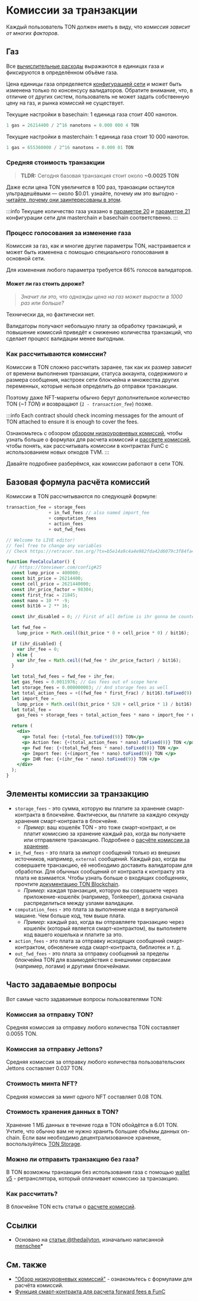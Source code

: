 
# Комиссии за транзакции

Каждый пользователь TON должен иметь в виду, что *комиссия зависит от многих факторов*.

## Газ

Все [вычислительные расходы](/v3/documentation/smart-contracts/transaction-fees/fees-low-level#computation-fees) выражаются в единицах газа и фиксируются в определённом объёме газа.

Цена единицы газа определяется [конфигурацией сети](https://tonviewer.com/config#20) и может быть изменена только по консенсусу валидаторов. Обратите внимание, что, в отличие от других систем, пользователь не может задать собственную цену на газ, и рынка комиссий не существует.

Текущие настройки в basechain: 1 единица газа стоит 400 нанотон.

```cpp
1 gas = 26214400 / 2^16 nanotons = 0.000 000 4 TON
```

Текущие настройки в masterchain: 1 единица газа стоит 10 000 нанотон.

```cpp
1 gas = 655360000 / 2^16 nanotons = 0.000 01 TON
```

### Средняя стоимость транзакции

> **TLDR:** Сегодня базовая транзакция стоит около **~0.0025 TON**

Даже если цена TON увеличится в 100 раз, транзакции останутся ультрадешёвыми — около $0.01. узнайте, почему им это выгодно - [читайте, почему они заинтересованы в этом](#gas-changing-voting-process).

:::info
Текущее количество газа указано в [параметре 20](https://tonviewer.com/config#20) и [параметре 21](https://tonviewer.com/config#21) конфигурации сети для masterchain и basechain соответственно.
:::

### Процесс голосования за изменение газа

Комиссия за газ, как и многие другие параметры TON, настраивается и может быть изменена с помощью специального голосования в основной сети.

Для изменения любого параметра требуется 66% голосов валидаторов.

#### Может ли газ стоить дороже?

> *Значит ли это, что однажды цена на газ может вырасти в 1000 раз или больше?*

Технически да, но фактически нет.

Валидаторы получают небольшую плату за обработку транзакций, и повышение комиссий приведёт к снижению количества транзакций, что сделает процесс валидации менее выгодным.

### Как рассчитываются комиссии?

Комиссии в TON сложно рассчитать заранее, так как их размер зависит от времени выполнения транзакции, статуса аккаунта, содержимого и размера сообщения, настроек сети блокчейна и множества других переменных, которые нельзя определить до отправки транзакции.

Поэтому даже NFT-маркеты обычно берут дополнительное количество TON (*~1 TON*) и возвращают (*`1 - transaction_fee`*) позже.

:::info
Each contract should check incoming messages for the amount of TON attached to ensure it is enough to cover the fees.

Ознакомьтесь с обзором [обзором низкоуровневых комиссий](/v3/documentation/smart-contracts/transaction-fees/fees-low-level), чтобы узнать больше о формулах для расчета комиссий и [рассвете комиссий](/v3/guidelines/smart-contracts/fee-calculation), чтобы понять, как рассчитывать комиссии в контрактах FunC с использованием новых опкодов TVM.
:::

Давайте подробнее разберёмся, как комиссии работают в сети TON.

## Базовая формула расчёта комиссий

Комиссии в TON рассчитываются по следующей формуле:

```cpp
transaction_fee = storage_fees
                + in_fwd_fees // also named import_fee
                + computation_fees
                + action_fees
                + out_fwd_fees
```

```jsx live
// Welcome to LIVE editor!
// feel free to change any variables
// Check https://retracer.ton.org/?tx=b5e14a9c4a4e982fda42d6079c3f84fa48e76497a8f3fca872f9a3737f1f6262

function FeeCalculator() {
  // https://tonviewer.com/config#25
  const lump_price = 400000;
  const bit_price = 26214400;
  const cell_price = 2621440000;
  const ihr_price_factor = 98304;
  const first_frac = 21845;
  const nano = 10 ** -9;
  const bit16 = 2 ** 16;

  const ihr_disabled = 0; // First of all define is ihr gonna be counted

  let fwd_fee =
    lump_price + Math.ceil((bit_price * 0 + cell_price * 0) / bit16);

  if (ihr_disabled) {
    var ihr_fee = 0;
  } else {
    var ihr_fee = Math.ceil((fwd_fee * ihr_price_factor) / bit16);
  }

  let total_fwd_fees = fwd_fee + ihr_fee;
  let gas_fees = 0.0011976; // Gas fees out of scope here
  let storage_fees = 0.000000003; // And storage fees as well
  let total_action_fees = +((fwd_fee * first_frac) / bit16).toFixed(9);
  let import_fee =
    lump_price + Math.ceil((bit_price * 528 + cell_price * 1) / bit16);
  let total_fee =
    gas_fees + storage_fees + total_action_fees * nano + import_fee * nano;

  return (
    <div>
      <p> Total fee: {+total_fee.toFixed(9)} TON</p>
      <p> Action fee: {+(total_action_fees * nano).toFixed(9)} TON </p>
      <p> Fwd fee: {+(total_fwd_fees * nano).toFixed(9)} TON </p>
      <p> Import fee: {+(import_fee * nano).toFixed(9)} TON </p>
      <p> IHR fee: {+(ihr_fee * nano).toFixed(9)} TON </p>
    </div>
  );
}
```

## Элементы комиссии за транзакцию

- `storage_fees` - это сумма, которую вы платите за хранение смарт-контракта в блокчейне. Фактически, вы платите за каждую секунду хранения смарт-контракта в блокчейне.
  - *Пример*: ваш кошелёк TON - это тоже смарт-контракт, и он платит комиссию за хранение каждый раз, когда вы получаете или отправляете транзакцию. Подробнее о [расчёте комиссии за хранение](/v3/documentation/smart-contracts/transaction-fees/fees-low-level#storage-fee).
- `in_fwd_fees` - это плата за импорт сообщений только из внешних источников, например, `external` сообщений. Каждый раз, когда вы совершаете транзакцию, её необходимо доставить валидаторам для обработки. Для обычных сообщений от контракта к контракту эта плата не взимается. Чтобы узнать больше о входящих сообщениях, прочтите [документацию TON Blockchain](https://docs.ton.org/tblkch.pdf).
  - *Пример*: каждая транзакция, которую вы совершаете через приложение-кошелёк (например, Tonkeeper), должна сначала распределиться между узлами валидации.
- `computation_fees` - это плата за выполнение кода в виртуальной машине. Чем больше код, тем выше плата.
  - *Пример*: каждый раз, когда вы отправляете транзакцию через кошелёк (который является смарт-контрактом), вы выполняете код вашего кошелька и платите за это.
- `action_fees` - это плата за отправку исходящих сообщений смарт-контрактом, обновление кода смарт-контракта, библиотек и т. д.
- `out_fwd_fees` - это плата за отправку сообщений за пределы блокчейна TON для взаимодействия с внешними сервисами (например, логами) и другими блокчейнами.

## Часто задаваемые вопросы

Вот самые часто задаваемые вопросы пользователями TON:

### Комиссия за отправку TON?

Средняя комиссия за отправку любого количества TON составляет 0.0055 TON.

### Комиссия за отправку Jettons?

Средняя комиссия за отправку любого количества пользовательских Jettons составляет 0.037 TON.

### Стоимость минта NFT?

Средняя комиссия за минт одного NFT составляет 0.08 TON.

### Стоимость хранения данных в TON?

Хранение 1 МБ данных в течение года в TON обойдётся в 6.01 TON. Учтите, что обычно вам не нужно хранить большие объёмы данных on-chain. Если вам необходимо децентрализованное хранение, воспользуйтесь [TON Storage](/v3/guidelines/web3/ton-storage/storage-daemon).

### Можно ли отправить транзакцию без газа?

В TON возможны транзакции без использования газа с помощью [wallet v5](/v3/documentation/smart-contracts/contracts-specs/wallet-contracts#preparing-for-gasless-transactions) - ретранслятора, который оплачивает комиссию за транзакцию.

### Как рассчитать?

В блокчейне TON есть статья о [расчете комиссий](/v3/guidelines/smart-contracts/fee-calculation).

## Ссылки

- Основано на [статье @thedailyton](https://telegra.ph/Commissions-on-TON-07-22), изначально написанной [menschee](https://github.com/menschee)\*

## См. также

- ["Обзор низкоуровневых комиссий"](/v3/documentation/smart-contracts/transaction-fees/fees-low-level) - ознакомьтесь с формулами для расчёта комиссий.
- [Функция смарт-контракта для расчета forward fees в FunC](https://github.com/ton-blockchain/token-contract/blob/main/misc/forward-fee-calc.fc)

<Feedback />
